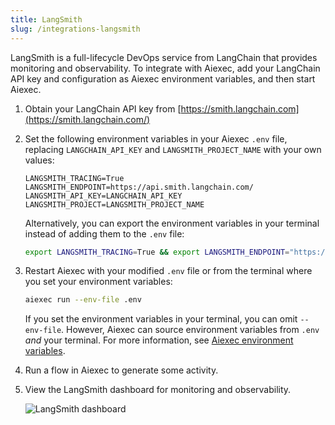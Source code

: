 ```yaml
---
title: LangSmith
slug: /integrations-langsmith
---
```


LangSmith is a full-lifecycle DevOps service from LangChain that provides monitoring and observability. To integrate with Aiexec, add your LangChain API key and configuration as Aiexec environment variables, and then start Aiexec.

1. Obtain your LangChain API key from [https://smith.langchain.com](https://smith.langchain.com/)
2. Set the following environment variables in your Aiexec `.env` file, replacing `LANGCHAIN_API_KEY` and `LANGSMITH_PROJECT_NAME` with your own values:

    ```text
    LANGSMITH_TRACING=True
    LANGSMITH_ENDPOINT=https://api.smith.langchain.com/
    LANGSMITH_API_KEY=LANGCHAIN_API_KEY
    LANGSMITH_PROJECT=LANGSMITH_PROJECT_NAME
    ```

    Alternatively, you can export the environment variables in your terminal instead of adding them to the `.env` file:

    ```bash
    export LANGSMITH_TRACING=True && export LANGSMITH_ENDPOINT="https://api.smith.langchain.com/" && export LANGSMITH_API_KEY="LANGCHAIN_API_KEY" && export LANGSMITH_PROJECT="LANGSMITH_PROJECT_NAME"
    ```

3. Restart Aiexec with your modified `.env` file or from the terminal where you set your environment variables:

    ```bash
    aiexec run --env-file .env
    ```

    If you set the environment variables in your terminal, you can omit `--env-file`.
    However, Aiexec can source environment variables from `.env` _and_ your terminal.
    For more information, see [Aiexec environment variables](/environment-variables).

4. Run a flow in Aiexec to generate some activity.

5. View the LangSmith dashboard for monitoring and observability.

    ![LangSmith dashboard](/img/langsmith-dashboard.png)